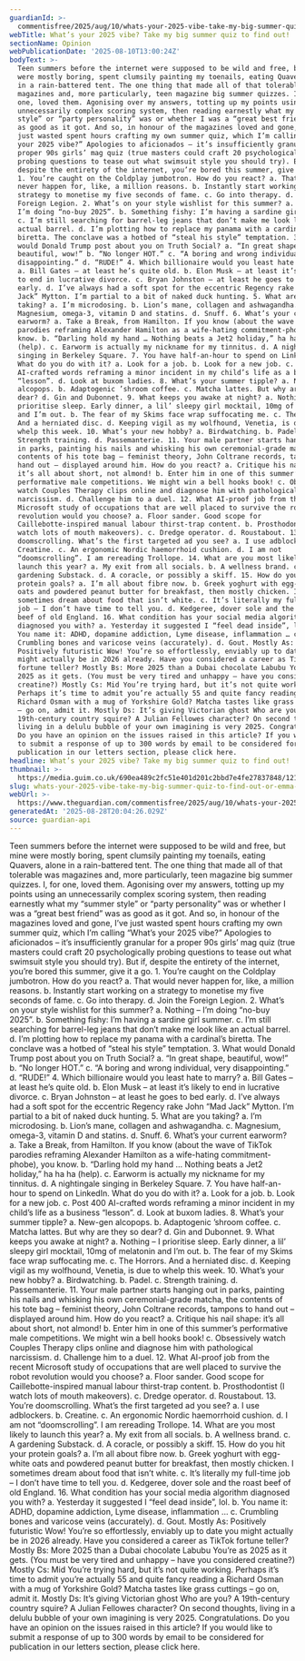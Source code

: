 ```yaml
---
guardianId: >-
  commentisfree/2025/aug/10/whats-your-2025-vibe-take-my-big-summer-quiz-to-find-out
webTitle: What’s your 2025 vibe? Take my big summer quiz to find out! | Emma Beddington
sectionName: Opinion
webPublicationDate: '2025-08-10T13:00:24Z'
bodyText: >-
  Teen summers before the internet were supposed to be wild and free, but mine
  were mostly boring, spent clumsily painting my toenails, eating Quavers, alone
  in a rain-battered tent. The one thing that made all of that tolerable was
  magazines and, more particularly, teen magazine big summer quizzes. I, for
  one, loved them. Agonising over my answers, totting up my points using an
  unnecessarily complex scoring system, then reading earnestly what my “summer
  style” or “party personality” was or whether I was a “great best friend” was
  as good as it got. And so, in honour of the magazines loved and gone, I’ve
  just wasted spent hours crafting my own summer quiz, which I’m calling “What’s
  your 2025 vibe?” Apologies to aficionados – it’s insufficiently granular for a
  proper 90s girls’ mag quiz (true masters could craft 20 psychologically
  probing questions to tease out what swimsuit style you should try). But if,
  despite the entirety of the internet, you’re bored this summer, give it a go.
  1. You’re caught on the Coldplay jumbotron. How do you react? a. That would
  never happen for, like, a million reasons. b. Instantly start working on a
  strategy to monetise my five seconds of fame. c. Go into therapy. d. Join the
  Foreign Legion. 2. What’s on your style wishlist for this summer? a. Nothing –
  I’m doing “no-buy 2025”. b. Something fishy: I’m having a sardine girl summer.
  c. I’m still searching for barrel-leg jeans that don’t make me look like an
  actual barrel. d. I’m plotting how to replace my panama with a cardinal’s
  biretta. The conclave was a hotbed of “steal his style” temptation. 3. What
  would Donald Trump post about you on Truth Social? a. “In great shape,
  beautiful, wow!” b. “No longer HOT.” c. “A boring and wrong individual, very
  disappointing.” d. “RUDE!” 4. Which billionaire would you least hate to marry?
  a. Bill Gates – at least he’s quite old. b. Elon Musk – at least it’s likely
  to end in lucrative divorce. c. Bryan Johnston – at least he goes to bed
  early. d. I’ve always had a soft spot for the eccentric Regency rake John “Mad
  Jack” Mytton. I’m partial to a bit of naked duck hunting. 5. What are you
  taking? a. I’m microdosing. b. Lion’s mane, collagen and ashwagandha. c.
  Magnesium, omega-3, vitamin D and statins. d. Snuff. 6. What’s your current
  earworm? a. Take a Break, from Hamilton. If you know (about the wave of TikTok
  parodies reframing Alexander Hamilton as a wife-hating commitment-phobe), you
  know. b. “Darling hold my hand … Nothing beats a Jet2 holiday,” ha ha ha
  (help). c. Earworm is actually my nickname for my tinnitus. d. A nightingale
  singing in Berkeley Square. 7. You have half-an-hour to spend on LinkedIn.
  What do you do with it? a. Look for a job. b. Look for a new job. c. Post 400
  AI-crafted words reframing a minor incident in my child’s life as a business
  “lesson”. d. Look at buxom ladies. 8. What’s your summer tipple? a. New-gen
  alcopops. b. Adaptogenic ’shroom coffee. c. Matcha lattes. But why are they so
  dear? d. Gin and Dubonnet. 9. What keeps you awake at night? a. Nothing – I
  prioritise sleep. Early dinner, a lil’ sleepy girl mocktail, 10mg of melatonin
  and I’m out. b. The fear of my Skims face wrap suffocating me. c. The Horrors.
  And a herniated disc. d. Keeping vigil as my wolfhound, Venetia, is due to
  whelp this week. 10. What’s your new hobby? a. Birdwatching. b. Padel. c.
  Strength training. d. Passemanterie. 11. Your male partner starts hanging out
  in parks, painting his nails and whisking his own ceremonial-grade matcha, the
  contents of his tote bag – feminist theory, John Coltrane records, tampons to
  hand out – displayed around him. How do you react? a. Critique his nail shape:
  it’s all about short, not almond! b. Enter him in one of this summer’s
  performative male competitions. We might win a bell hooks book! c. Obsessively
  watch Couples Therapy clips online and diagnose him with pathological
  narcissism. d. Challenge him to a duel. 12. What AI-proof job from the recent
  Microsoft study of occupations that are well placed to survive the robot
  revolution would you choose? a. Floor sander. Good scope for
  Caillebotte-inspired manual labour thirst-trap content. b. Prosthodontist (I
  watch lots of mouth makeovers). c. Dredge operator. d. Roustabout. 13. You’re
  doomscrolling. What’s the first targeted ad you see? a. I use adblockers. b.
  Creatine. c. An ergonomic Nordic haemorrhoid cushion. d. I am not
  “doomscrolling”. I am rereading Trollope. 14. What are you most likely to
  launch this year? a. My exit from all socials. b. A wellness brand. c. A
  gardening Substack. d. A coracle, or possibly a skiff. 15. How do you hit your
  protein goals? a. I’m all about fibre now. b. Greek yoghurt with egg-white
  oats and powdered peanut butter for breakfast, then mostly chicken. I
  sometimes dream about food that isn’t white. c. It’s literally my full-time
  job – I don’t have time to tell you. d. Kedgeree, dover sole and the roast
  beef of old England. 16. What condition has your social media algorithm
  diagnosed you with? a. Yesterday it suggested I “feel dead inside”, lol. b.
  You name it: ADHD, dopamine addiction, Lyme disease, inflammation … c.
  Crumbling bones and varicose veins (accurately). d. Gout. Mostly As:
  Positively futuristic Wow! You’re so effortlessly, enviably up to date you
  might actually be in 2026 already. Have you considered a career as TikTok
  fortune teller? Mostly Bs: More 2025 than a Dubai chocolate Labubu You’re as
  2025 as it gets. (You must be very tired and unhappy – have you considered
  creatine?) Mostly Cs: Mid You’re trying hard, but it’s not quite working.
  Perhaps it’s time to admit you’re actually 55 and quite fancy reading a
  Richard Osman with a mug of Yorkshire Gold? Matcha tastes like grass cuttings
  – go on, admit it. Mostly Ds: It’s giving Victorian ghost Who are you? A
  19th-century country squire? A Julian Fellowes character? On second thoughts,
  living in a delulu bubble of your own imagining is very 2025. Congratulations.
  Do you have an opinion on the issues raised in this article? If you would like
  to submit a response of up to 300 words by email to be considered for
  publication in our letters section, please click here.
headline: What’s your 2025 vibe? Take my big summer quiz to find out!
thumbnail: >-
  https://media.guim.co.uk/690ea489c2fc51e401d201c2bbd7e4fe27837848/1210_0_6142_4912/500.jpg
slug: whats-your-2025-vibe-take-my-big-summer-quiz-to-find-out-or-emma-beddington
webUrl: >-
  https://www.theguardian.com/commentisfree/2025/aug/10/whats-your-2025-vibe-take-my-big-summer-quiz-to-find-out
generatedAt: '2025-08-28T20:04:26.029Z'
source: guardian-api
---
```

Teen summers before the internet were supposed to be wild and free, but mine were mostly boring, spent clumsily painting my toenails, eating Quavers, alone in a rain-battered tent. The one thing that made all of that tolerable was magazines and, more particularly, teen magazine big summer quizzes. I, for one, loved them. Agonising over my answers, totting up my points using an unnecessarily complex scoring system, then reading earnestly what my “summer style” or “party personality” was or whether I was a “great best friend” was as good as it got. And so, in honour of the magazines loved and gone, I’ve just wasted spent hours crafting my own summer quiz, which I’m calling “What’s your 2025 vibe?” Apologies to aficionados – it’s insufficiently granular for a proper 90s girls’ mag quiz (true masters could craft 20 psychologically probing questions to tease out what swimsuit style you should try). But if, despite the entirety of the internet, you’re bored this summer, give it a go. 1. You’re caught on the Coldplay jumbotron. How do you react? a. That would never happen for, like, a million reasons. b. Instantly start working on a strategy to monetise my five seconds of fame. c. Go into therapy. d. Join the Foreign Legion. 2. What’s on your style wishlist for this summer? a. Nothing – I’m doing “no-buy 2025”. b. Something fishy: I’m having a sardine girl summer. c. I’m still searching for barrel-leg jeans that don’t make me look like an actual barrel. d. I’m plotting how to replace my panama with a cardinal’s biretta. The conclave was a hotbed of “steal his style” temptation. 3. What would Donald Trump post about you on Truth Social? a. “In great shape, beautiful, wow!” b. “No longer HOT.” c. “A boring and wrong individual, very disappointing.” d. “RUDE!” 4. Which billionaire would you least hate to marry? a. Bill Gates – at least he’s quite old. b. Elon Musk – at least it’s likely to end in lucrative divorce. c. Bryan Johnston – at least he goes to bed early. d. I’ve always had a soft spot for the eccentric Regency rake John “Mad Jack” Mytton. I’m partial to a bit of naked duck hunting. 5. What are you taking? a. I’m microdosing. b. Lion’s mane, collagen and ashwagandha. c. Magnesium, omega-3, vitamin D and statins. d. Snuff. 6. What’s your current earworm? a. Take a Break, from Hamilton. If you know (about the wave of TikTok parodies reframing Alexander Hamilton as a wife-hating commitment-phobe), you know. b. “Darling hold my hand … Nothing beats a Jet2 holiday,” ha ha ha (help). c. Earworm is actually my nickname for my tinnitus. d. A nightingale singing in Berkeley Square. 7. You have half-an-hour to spend on LinkedIn. What do you do with it? a. Look for a job. b. Look for a new job. c. Post 400 AI-crafted words reframing a minor incident in my child’s life as a business “lesson”. d. Look at buxom ladies. 8. What’s your summer tipple? a. New-gen alcopops. b. Adaptogenic ’shroom coffee. c. Matcha lattes. But why are they so dear? d. Gin and Dubonnet. 9. What keeps you awake at night? a. Nothing – I prioritise sleep. Early dinner, a lil’ sleepy girl mocktail, 10mg of melatonin and I’m out. b. The fear of my Skims face wrap suffocating me. c. The Horrors. And a herniated disc. d. Keeping vigil as my wolfhound, Venetia, is due to whelp this week. 10. What’s your new hobby? a. Birdwatching. b. Padel. c. Strength training. d. Passemanterie. 11. Your male partner starts hanging out in parks, painting his nails and whisking his own ceremonial-grade matcha, the contents of his tote bag – feminist theory, John Coltrane records, tampons to hand out – displayed around him. How do you react? a. Critique his nail shape: it’s all about short, not almond! b. Enter him in one of this summer’s performative male competitions. We might win a bell hooks book! c. Obsessively watch Couples Therapy clips online and diagnose him with pathological narcissism. d. Challenge him to a duel. 12. What AI-proof job from the recent Microsoft study of occupations that are well placed to survive the robot revolution would you choose? a. Floor sander. Good scope for Caillebotte-inspired manual labour thirst-trap content. b. Prosthodontist (I watch lots of mouth makeovers). c. Dredge operator. d. Roustabout. 13. You’re doomscrolling. What’s the first targeted ad you see? a. I use adblockers. b. Creatine. c. An ergonomic Nordic haemorrhoid cushion. d. I am not “doomscrolling”. I am rereading Trollope. 14. What are you most likely to launch this year? a. My exit from all socials. b. A wellness brand. c. A gardening Substack. d. A coracle, or possibly a skiff. 15. How do you hit your protein goals? a. I’m all about fibre now. b. Greek yoghurt with egg-white oats and powdered peanut butter for breakfast, then mostly chicken. I sometimes dream about food that isn’t white. c. It’s literally my full-time job – I don’t have time to tell you. d. Kedgeree, dover sole and the roast beef of old England. 16. What condition has your social media algorithm diagnosed you with? a. Yesterday it suggested I “feel dead inside”, lol. b. You name it: ADHD, dopamine addiction, Lyme disease, inflammation … c. Crumbling bones and varicose veins (accurately). d. Gout. Mostly As: Positively futuristic Wow! You’re so effortlessly, enviably up to date you might actually be in 2026 already. Have you considered a career as TikTok fortune teller? Mostly Bs: More 2025 than a Dubai chocolate Labubu You’re as 2025 as it gets. (You must be very tired and unhappy – have you considered creatine?) Mostly Cs: Mid You’re trying hard, but it’s not quite working. Perhaps it’s time to admit you’re actually 55 and quite fancy reading a Richard Osman with a mug of Yorkshire Gold? Matcha tastes like grass cuttings – go on, admit it. Mostly Ds: It’s giving Victorian ghost Who are you? A 19th-century country squire? A Julian Fellowes character? On second thoughts, living in a delulu bubble of your own imagining is very 2025. Congratulations. Do you have an opinion on the issues raised in this article? If you would like to submit a response of up to 300 words by email to be considered for publication in our letters section, please click here.
